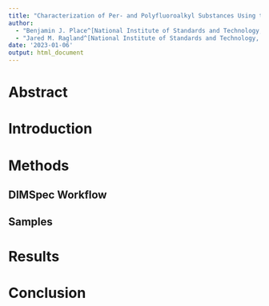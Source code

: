 ```yaml
---
title: "Characterization of Per- and Polyfluoroalkyl Substances Using the MSMatch Application"
author:
  - "Benjamin J. Place^[National Institute of Standards and Technology, benjamin.place@nist.gov]"
  - "Jared M. Ragland^[National Institute of Standards and Technology, jared.ragland@nist.gov]"
date: '2023-01-06'
output: html_document
---
```


# Abstract

# Introduction

# Methods

## DIMSpec Workflow

## Samples

# Results

# Conclusion
